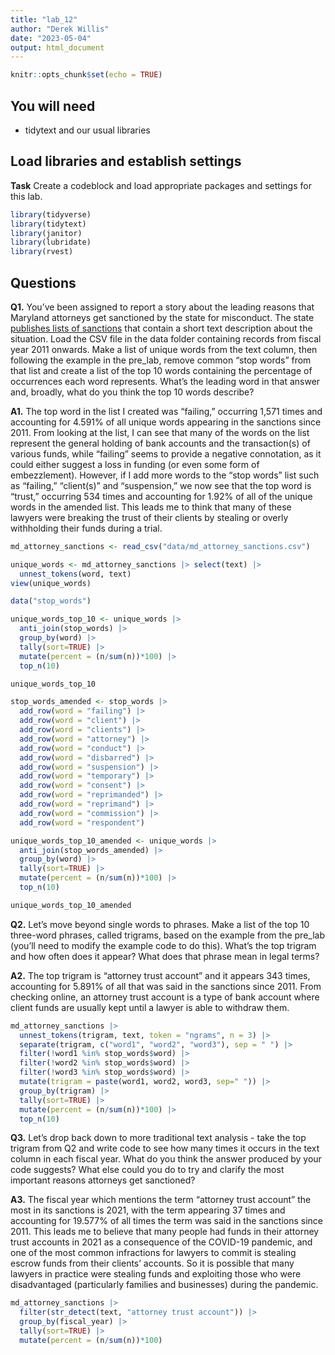 ```yaml
---
title: "lab_12"
author: "Derek Willis"
date: "2023-05-04"
output: html_document
---
```


```r
knitr::opts_chunk$set(echo = TRUE)
```

## You will need

* tidytext and our usual libraries

## Load libraries and establish settings

**Task** Create a codeblock and load appropriate packages and settings for this lab.

```r
library(tidyverse)
library(tidytext)
library(janitor)
library(lubridate)
library(rvest)
```

## Questions

**Q1.** You've been assigned to report a story about the leading reasons that Maryland attorneys get sanctioned by the state for misconduct. The state [publishes lists of sanctions](https://www.courts.state.md.us/attygrievance/sanctions) that contain a short text description about the situation. Load the CSV file in the data folder containing records from fiscal year 2011 onwards. Make a list of unique words from the text column, then following the example in the pre_lab, remove common "stop words" from that list and create a list of the top 10 words containing the percentage of occurrences each word represents. What's the leading word in that answer and, broadly, what do you think the top 10 words describe?

**A1.**  The top word in the list I created was "failing," occurring 1,571 times and accounting for 4.591% of all unique words appearing in the sanctions since 2011. From looking at the list, I can see that many of the words on the list represent the general holding of bank accounts and the transaction(s) of various funds, while "failing" seems to provide a negative connotation, as it could either suggest a loss in funding (or even some form of embezzlement). However, if I add more words to the "stop words" list such as "failing," "client(s)" and "suspension," we now see that the top word is "trust," occurring 534 times and accounting for 1.92% of all of the unique words in the amended list. This leads me to think that many of these lawyers were breaking the trust of their clients by stealing or overly withholding their funds during a trial.

```r
md_attorney_sanctions <- read_csv("data/md_attorney_sanctions.csv")

unique_words <- md_attorney_sanctions |> select(text) |>
  unnest_tokens(word, text)
view(unique_words)

data("stop_words")

unique_words_top_10 <- unique_words |>
  anti_join(stop_words) |>
  group_by(word) |>
  tally(sort=TRUE) |>
  mutate(percent = (n/sum(n))*100) |>
  top_n(10)

unique_words_top_10

stop_words_amended <- stop_words |>
  add_row(word = "failing") |> 
  add_row(word = "client") |> 
  add_row(word = "clients") |> 
  add_row(word = "attorney") |> 
  add_row(word = "conduct") |>
  add_row(word = "disbarred") |>
  add_row(word = "suspension") |> 
  add_row(word = "temporary") |> 
  add_row(word = "consent") |> 
  add_row(word = "reprimanded") |>
  add_row(word = "reprimand") |>
  add_row(word = "commission") |>
  add_row(word = "respondent")

unique_words_top_10_amended <- unique_words |>
  anti_join(stop_words_amended) |>
  group_by(word) |>
  tally(sort=TRUE) |>
  mutate(percent = (n/sum(n))*100) |>
  top_n(10)

unique_words_top_10_amended
```

**Q2.** Let's move beyond single words to phrases. Make a list of the top 10 three-word phrases, called trigrams, based on the example from the pre_lab (you'll need to modify the example code to do this). What's the top trigram and how often does it appear? What does that phrase mean in legal terms?

**A2.** The top trigram is "attorney trust account" and it appears 343 times, accounting for 5.891% of all that was said in the sanctions since 2011. From checking online, an attorney trust account is a type of bank account where client funds are usually kept until a lawyer is able to withdraw them. 

```r
md_attorney_sanctions |>
  unnest_tokens(trigram, text, token = "ngrams", n = 3) |>
  separate(trigram, c("word1", "word2", "word3"), sep = " ") |>
  filter(!word1 %in% stop_words$word) |>
  filter(!word2 %in% stop_words$word) |>
  filter(!word3 %in% stop_words$word) |>
  mutate(trigram = paste(word1, word2, word3, sep=" ")) |>
  group_by(trigram) |>
  tally(sort=TRUE) |>
  mutate(percent = (n/sum(n))*100) |>
  top_n(10)
```

**Q3.** Let's drop back down to more traditional text analysis - take the top trigram from Q2 and write code to see how many times it occurs in the text column in each fiscal year. What do you think the answer produced by your code suggests? What else could you do to try and clarify the most important reasons attorneys get sanctioned?

**A3.** The fiscal year which mentions the term "attorney trust account" the most in its sanctions is 2021, with the term appearing 37 times and accounting for 19.577% of all times the term was said in the sanctions since 2011. This leads me to believe that many people had funds in their attorney trust accounts in 2021 as a consequence of the COVID-19 pandemic, and one of the most common infractions for lawyers to commit is stealing escrow funds from their clients' accounts. So it is possible that many lawyers in practice were stealing funds and exploiting those who were disadvantaged (particularly families and businesses) during the pandemic.

```r
md_attorney_sanctions |>
  filter(str_detect(text, "attorney trust account")) |>
  group_by(fiscal_year) |>
  tally(sort=TRUE) |>
  mutate(percent = (n/sum(n))*100)
```

